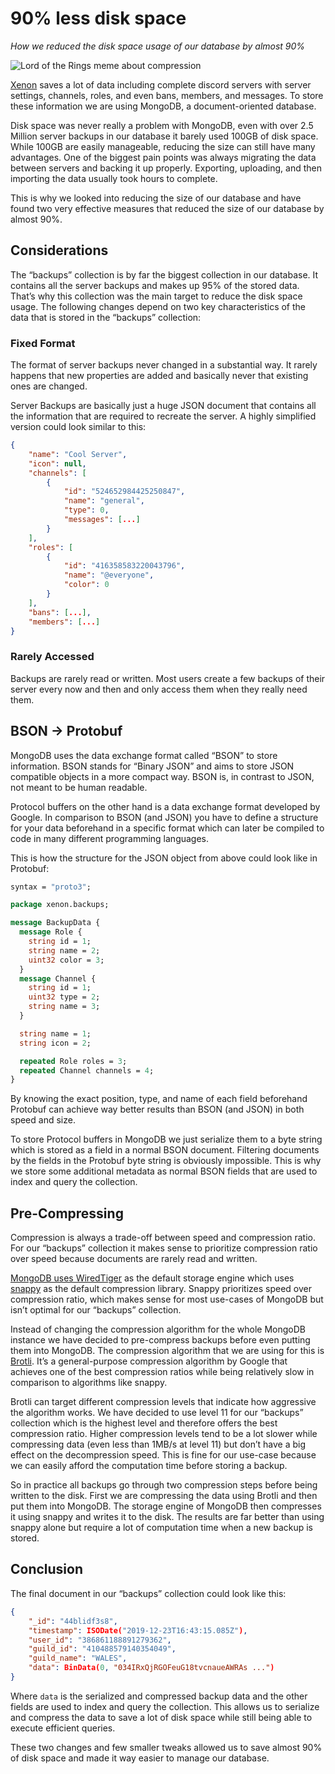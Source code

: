 <title>90% less disk space</title>

# 90% less disk space

_How we reduced the disk space usage of our database by almost 90%_

<PostDate date="2021-10-18" />

![Lord of the Rings meme about compression](/you-shall-compress.webp)

[Xenon](https://xenon.bot) saves a lot of data including complete discord servers with server settings, channels, roles, and even bans, members, and messages. To store these information we are using MongoDB, a document-oriented database.

Disk space was never really a problem with MongoDB, even with over 2.5 Million server backups in our database it barely used 100GB of disk space. While 100GB are easily manageable, reducing the size can still have many advantages. One of the biggest pain points was always migrating the data between servers and backing it up properly. Exporting, uploading, and then importing the data usually took hours to complete.

This is why we looked into reducing the size of our database and have found two very effective measures that reduced the size of our database by almost 90%.

## Considerations

The “backups” collection is by far the biggest collection in our database. It contains all the server backups and makes up 95% of the stored data. That’s why this collection was the main target to reduce the disk space usage. The following changes depend on two key characteristics of the data that is stored in the “backups” collection:

### Fixed Format

The format of server backups never changed in a substantial way. It rarely happens that new properties are added and basically never that existing ones are changed.

Server Backups are basically just a huge JSON document that contains all the information that are required to recreate the server. A highly simplified version could look similar to this:

```json
{
    "name": "Cool Server",
    "icon": null,
    "channels": [
        {
            "id": "524652984425250847",
            "name": "general",
            "type": 0,
            "messages": [...]
        }
    ],
    "roles": [
        {
            "id": "416358583220043796",
            "name": "@everyone",
            "color": 0
        }
    ],
    "bans": [...],
    "members": [...]
}
```

### Rarely Accessed

Backups are rarely read or written. Most users create a few backups of their server every now and then and only access them when they really need them.

## BSON -> Protobuf

MongoDB uses the data exchange format called “BSON” to store information. BSON stands for “Binary JSON” and aims to store JSON compatible objects in a more compact way. BSON is, in contrast to JSON, not meant to be human readable.

Protocol buffers on the other hand is a data exchange format developed by Google. In comparison to BSON (and JSON) you have to define a structure for your data beforehand in a specific format which can later be compiled to code in many different programming languages.

This is how the structure for the JSON object from above could look like in Protobuf:

```protobuf
syntax = "proto3";

package xenon.backups;

message BackupData {
  message Role {
    string id = 1;
    string name = 2;
    uint32 color = 3;
  }
  message Channel {
    string id = 1;
    uint32 type = 2;
    string name = 3;
  }

  string name = 1;
  string icon = 2;

  repeated Role roles = 3;
  repeated Channel channels = 4;
}
```

By knowing the exact position, type, and name of each field beforehand Protobuf can achieve way better results than BSON (and JSON) in both speed and size.

To store Protocol buffers in MongoDB we just serialize them to a byte string which is stored as a field in a normal BSON document. Filtering documents by the fields in the Protobuf byte string is obviously impossible. This is why we store some additional metadata as normal BSON fields that are used to index and query the collection.

## Pre-Compressing

Compression is always a trade-off between speed and compression ratio. For our “backups” collection it makes sense to prioritize compression ratio over speed because documents are rarely read and written.

[MongoDB uses WiredTiger](https://docs.mongodb.com/manual/core/wiredtiger/) as the default storage engine which uses [snappy](http://google.github.io/snappy/) as the default compression library. Snappy prioritizes speed over compression ratio, which makes sense for most use-cases of MongoDB but isn’t optimal for our “backups” collection.

Instead of changing the compression algorithm for the whole MongoDB instance we have decided to pre-compress backups before even putting them into MongoDB. The compression algorithm that we are using for this is [Brotli](https://github.com/google/brotli). It’s a general-purpose compression algorithm by Google that achieves one of the best compression ratios while being relatively slow in comparison to algorithms like snappy.

Brotli can target different compression levels that indicate how aggressive the algorithm works. We have decided to use level 11 for our “backups” collection which is the highest level and therefore offers the best compression ratio. Higher compression levels tend to be a lot slower while compressing data (even less than 1MB/s at level 11) but don’t have a big effect on the decompression speed. This is fine for our use-case because we can easily afford the computation time before storing a backup.

So in practice all backups go through two compression steps before being written to the disk. First we are compressing the data using Brotli and then put them into MongoDB. The storage engine of MongoDB then compresses it using snappy and writes it to the disk. The results are far better than using snappy alone but require a lot of computation time when a new backup is stored.

## Conclusion

The final document in our “backups” collection could look like this:

```json
{
    "_id": "44blidf3s8",
    "timestamp": ISODate("2019-12-23T16:43:15.085Z"),
    "user_id": "386861188891279362",
    "guild_id": "410488579140354049",
    "guild_name": "WALES",
    "data": BinData(0, "034IRxQjRGOFeuG18tvcnaueAWRAs ...")
}
```

Where `data` is the serialized and compressed backup data and the other fields are used to index and query the collection. This allows us to serialize and compress the data to save a lot of disk space while still being able to execute efficient queries.

These two changes and few smaller tweaks allowed us to save almost 90% of disk space and made it way easier to manage our database.
